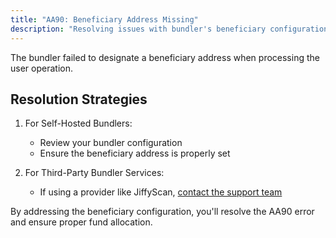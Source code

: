 ```yaml
---
title: "AA90: Beneficiary Address Missing"
description: "Resolving issues with bundler's beneficiary configuration"
---
```


The bundler failed to designate a beneficiary address when processing the user operation.

## Resolution Strategies

1. For Self-Hosted Bundlers:
   - Review your bundler configuration
   - Ensure the beneficiary address is properly set

2. For Third-Party Bundler Services:
   - If using a provider like JiffyScan, [contact the support team](https://t.me/JiffyScan)

By addressing the beneficiary configuration, you'll resolve the AA90 error and ensure proper fund allocation.
